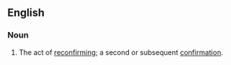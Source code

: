 ==English==
===Noun===
{{en-noun}}
# The act of [[reconfirm]]ing; a second or subsequent [[confirmation]].